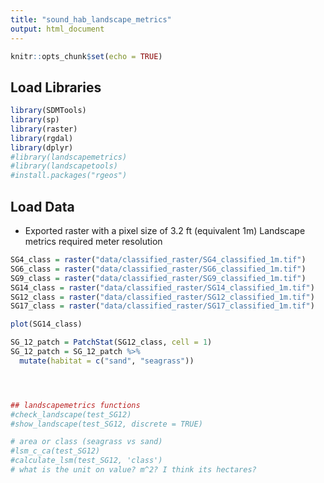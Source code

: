 ```yaml
---
title: "sound_hab_landscape_metrics"
output: html_document
---
```


```r
knitr::opts_chunk$set(echo = TRUE)
```

## Load Libraries

```r
library(SDMTools)
library(sp)
library(raster)
library(rgdal)
library(dplyr)
#library(landscapemetrics)
#library(landscapetools)
#install.packages("rgeos")
```

## Load Data

- Exported raster with a pixel size of 3.2 ft (equivalent 1m)
Landscape metrics required meter resolution
```r

SG4_class = raster("data/classified_raster/SG4_classified_1m.tif")
SG6_class = raster("data/classified_raster/SG6_classified_1m.tif")
SG9_class = raster("data/classified_raster/SG9_classified_1m.tif")
SG14_class = raster("data/classified_raster/SG14_classified_1m.tif")
SG12_class = raster("data/classified_raster/SG12_classified_1m.tif")
SG17_class = raster("data/classified_raster/SG17_classified_1m.tif")

plot(SG14_class)

SG_12_patch = PatchStat(SG12_class, cell = 1)
SG_12_patch = SG_12_patch %>%
  mutate(habitat = c("sand", "seagrass"))




## landscapemetrics functions
#check_landscape(test_SG12)
#show_landscape(test_SG12, discrete = TRUE)

# area or class (seagrass vs sand)
#lsm_c_ca(test_SG12)
#calculate_lsm(test_SG12, 'class')
# what is the unit on value? m^2? I think its hectares?

```

